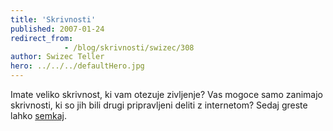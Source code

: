```yaml
---
title: 'Skrivnosti'
published: 2007-01-24
redirect_from: 
            - /blog/skrivnosti/swizec/308
author: Swizec Teller
hero: ../../../defaultHero.jpg
---
```

Imate veliko skrivnost, ki vam otezuje zivljenje? Vas mogoce samo zanimajo skrivnosti, ki so jih bili drugi pripravljeni deliti z internetom? Sedaj greste lahko [semkaj](http://postsecret.blogspot.com/).